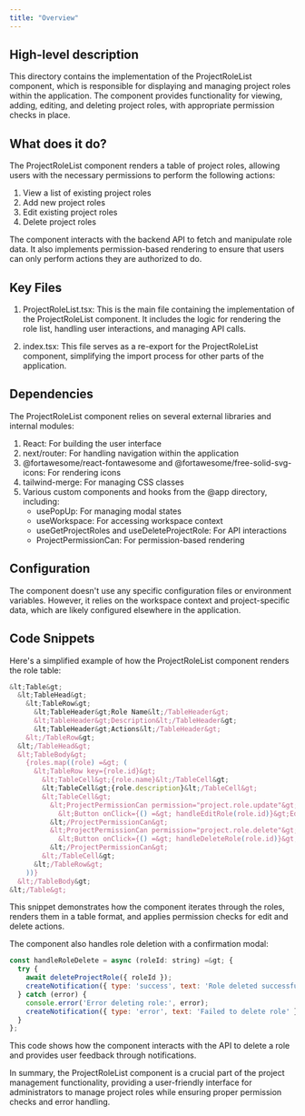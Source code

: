 ```yaml
---
title: "Overview"
---
```


## High-level description
This directory contains the implementation of the ProjectRoleList component, which is responsible for displaying and managing project roles within the application. The component provides functionality for viewing, adding, editing, and deleting project roles, with appropriate permission checks in place.

## What does it do?
The ProjectRoleList component renders a table of project roles, allowing users with the necessary permissions to perform the following actions:

1. View a list of existing project roles
2. Add new project roles
3. Edit existing project roles
4. Delete project roles

The component interacts with the backend API to fetch and manipulate role data. It also implements permission-based rendering to ensure that users can only perform actions they are authorized to do.

## Key Files
1. ProjectRoleList.tsx: This is the main file containing the implementation of the ProjectRoleList component. It includes the logic for rendering the role list, handling user interactions, and managing API calls.

2. index.tsx: This file serves as a re-export for the ProjectRoleList component, simplifying the import process for other parts of the application.

## Dependencies
The ProjectRoleList component relies on several external libraries and internal modules:

1. React: For building the user interface
2. next/router: For handling navigation within the application
3. @fortawesome/react-fontawesome and @fortawesome/free-solid-svg-icons: For rendering icons
4. tailwind-merge: For managing CSS classes
5. Various custom components and hooks from the @app directory, including:
   - usePopUp: For managing modal states
   - useWorkspace: For accessing workspace context
   - useGetProjectRoles and useDeleteProjectRole: For API interactions
   - ProjectPermissionCan: For permission-based rendering

## Configuration
The component doesn't use any specific configuration files or environment variables. However, it relies on the workspace context and project-specific data, which are likely configured elsewhere in the application.

## Code Snippets
Here's a simplified example of how the ProjectRoleList component renders the role table:

```jsx
&lt;Table&gt;
  &lt;TableHead&gt;
    &lt;TableRow&gt;
      &lt;TableHeader&gt;Role Name&lt;/TableHeader&gt;
      &lt;TableHeader&gt;Description&lt;/TableHeader&gt;
      &lt;TableHeader&gt;Actions&lt;/TableHeader&gt;
    &lt;/TableRow&gt;
  &lt;/TableHead&gt;
  &lt;TableBody&gt;
    {roles.map((role) =&gt; (
      &lt;TableRow key={role.id}&gt;
        &lt;TableCell&gt;{role.name}&lt;/TableCell&gt;
        &lt;TableCell&gt;{role.description}&lt;/TableCell&gt;
        &lt;TableCell&gt;
          &lt;ProjectPermissionCan permission="project.role.update"&gt;
            &lt;Button onClick={() =&gt; handleEditRole(role.id)}&gt;Edit&lt;/Button&gt;
          &lt;/ProjectPermissionCan&gt;
          &lt;ProjectPermissionCan permission="project.role.delete"&gt;
            &lt;Button onClick={() =&gt; handleDeleteRole(role.id)}&gt;Delete&lt;/Button&gt;
          &lt;/ProjectPermissionCan&gt;
        &lt;/TableCell&gt;
      &lt;/TableRow&gt;
    ))}
  &lt;/TableBody&gt;
&lt;/Table&gt;
```

This snippet demonstrates how the component iterates through the roles, renders them in a table format, and applies permission checks for edit and delete actions.

The component also handles role deletion with a confirmation modal:

```jsx
const handleRoleDelete = async (roleId: string) =&gt; {
  try {
    await deleteProjectRole({ roleId });
    createNotification({ type: 'success', text: 'Role deleted successfully' });
  } catch (error) {
    console.error('Error deleting role:', error);
    createNotification({ type: 'error', text: 'Failed to delete role' });
  }
};
```

This code shows how the component interacts with the API to delete a role and provides user feedback through notifications.

In summary, the ProjectRoleList component is a crucial part of the project management functionality, providing a user-friendly interface for administrators to manage project roles while ensuring proper permission checks and error handling.
